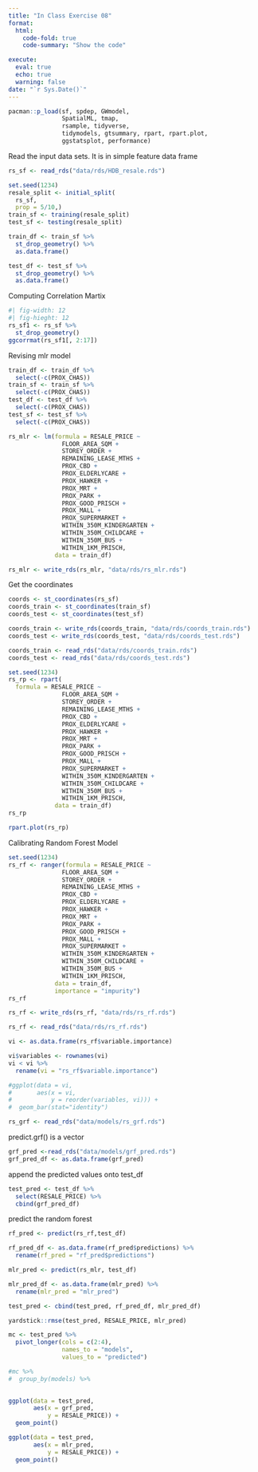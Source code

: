 ```yaml
---
title: "In Class Exercise 08"
format:
  html:
    code-fold: true
    code-summary: "Show the code"

execute: 
  eval: true
  echo: true
  warning: false
date: "`r Sys.Date()`"
---
```



```r
pacman::p_load(sf, spdep, GWmodel, 
               SpatialML, tmap, 
               rsample, tidyverse, 
               tidymodels, gtsummary, rpart, rpart.plot, 
               ggstatsplot, performance)
```

Read the input data sets. It is in simple feature data frame

```r
rs_sf <- read_rds("data/rds/HDB_resale.rds")
```


```r
set.seed(1234)
resale_split <- initial_split(
  rs_sf, 
  prop = 5/10,)
train_sf <- training(resale_split)
test_sf <- testing(resale_split)
```

```r
train_df <- train_sf %>% 
  st_drop_geometry() %>%
  as.data.frame()

test_df <- test_sf %>%
  st_drop_geometry() %>%
  as.data.frame()
```


Computing Correlation Martix

```r
#| fig-width: 12
#| fig-hieght: 12
rs_sf1 <- rs_sf %>% 
  st_drop_geometry()
ggcorrmat(rs_sf1[, 2:17])
```

Revising mlr model

```r
train_df <- train_df %>%
  select(-c(PROX_CHAS))
train_sf <- train_sf %>%
  select(-c(PROX_CHAS))
test_df <- test_df %>%
  select(-c(PROX_CHAS))
test_sf <- test_sf %>%
  select(-c(PROX_CHAS))
```

```r
rs_mlr <- lm(formula = RESALE_PRICE ~ 
               FLOOR_AREA_SQM + 
               STOREY_ORDER +
               REMAINING_LEASE_MTHS +
               PROX_CBD +
               PROX_ELDERLYCARE +
               PROX_HAWKER +
               PROX_MRT +
               PROX_PARK +
               PROX_GOOD_PRISCH +
               PROX_MALL +
               PROX_SUPERMARKET +
               WITHIN_350M_KINDERGARTEN +
               WITHIN_350M_CHILDCARE +
               WITHIN_350M_BUS +
               WITHIN_1KM_PRISCH,
             data = train_df)
```

```r
rs_mlr <- write_rds(rs_mlr, "data/rds/rs_mlr.rds")
```

Get the coordinates

```r
coords <- st_coordinates(rs_sf)
coords_train <- st_coordinates(train_sf)
coords_test <- st_coordinates(test_sf)
```

```r
coords_train <- write_rds(coords_train, "data/rds/coords_train.rds")
coords_test <- write_rds(coords_test, "data/rds/coords_test.rds")
```

```r
coords_train <- read_rds("data/rds/coords_train.rds")
coords_test <- read_rds("data/rds/coords_test.rds")
```

```r
set.seed(1234)
rs_rp <- rpart(
  formula = RESALE_PRICE ~ 
               FLOOR_AREA_SQM + 
               STOREY_ORDER +
               REMAINING_LEASE_MTHS +
               PROX_CBD +
               PROX_ELDERLYCARE +
               PROX_HAWKER +
               PROX_MRT +
               PROX_PARK +
               PROX_GOOD_PRISCH +
               PROX_MALL +
               PROX_SUPERMARKET +
               WITHIN_350M_KINDERGARTEN +
               WITHIN_350M_CHILDCARE +
               WITHIN_350M_BUS +
               WITHIN_1KM_PRISCH,
             data = train_df)
rs_rp
```

```r
rpart.plot(rs_rp)
```

Calibrating Random Forest Model

```r
set.seed(1234)
rs_rf <- ranger(formula = RESALE_PRICE ~ 
               FLOOR_AREA_SQM + 
               STOREY_ORDER +
               REMAINING_LEASE_MTHS +
               PROX_CBD +
               PROX_ELDERLYCARE +
               PROX_HAWKER +
               PROX_MRT +
               PROX_PARK +
               PROX_GOOD_PRISCH +
               PROX_MALL +
               PROX_SUPERMARKET +
               WITHIN_350M_KINDERGARTEN +
               WITHIN_350M_CHILDCARE +
               WITHIN_350M_BUS +
               WITHIN_1KM_PRISCH,
             data = train_df,
             importance = "impurity")
rs_rf
```

```r
rs_rf <- write_rds(rs_rf, "data/rds/rs_rf.rds")
```

```r
rs_rf <- read_rds("data/rds/rs_rf.rds")
```

```r
vi <- as.data.frame(rs_rf$variable.importance)
```

```r
vi$variables <- rownames(vi)
vi < vi %>%
  rename(vi = "rs_rf$variable.importance")
```

```r
#ggplot(data = vi, 
#       aes(x = vi,
#           y = reorder(variables, vi))) +
#  geom_bar(stat="identity")
```


```r
rs_grf <- read_rds("data/models/rs_grf.rds")
```


predict.grf() is a vector


```r
grf_pred <-read_rds("data/models/grf_pred.rds")
grf_pred_df <- as.data.frame(grf_pred)
```

append the predicted values onto test_df

```r
test_pred <- test_df %>%
  select(RESALE_PRICE) %>%
  cbind(grf_pred_df)
```

predict the random forest 

```r
rf_pred <- predict(rs_rf,test_df)
```

```r
rf_pred_df <- as.data.frame(rf_pred$predictions) %>% 
  rename(rf_pred = "rf_pred$predictions")
```

```r
mlr_pred <- predict(rs_mlr, test_df)
```

```r
mlr_pred_df <- as.data.frame(mlr_pred) %>% 
  rename(mlr_pred = "mlr_pred")
```

```r
test_pred <- cbind(test_pred, rf_pred_df, mlr_pred_df)
```

```r
yardstick::rmse(test_pred, RESALE_PRICE, mlr_pred)
```

```r
mc <- test_pred %>%
  pivot_longer(cols = c(2:4),
               names_to = "models",
               values_to = "predicted")
```

```r
#mc %>%
#  group_by(models) %>%
  
```


```r
ggplot(data = test_pred,
       aes(x = grf_pred,
           y = RESALE_PRICE)) +
  geom_point()

```


```r
ggplot(data = test_pred,
       aes(x = mlr_pred,
           y = RESALE_PRICE)) +
  geom_point()

```
